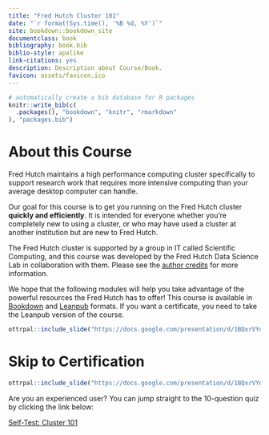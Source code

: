 ```yaml
---
title: "Fred Hutch Cluster 101"
date: "`r format(Sys.time(), '%B %d, %Y')`"
site: bookdown::bookdown_site
documentclass: book
bibliography: book.bib
biblio-style: apalike
link-citations: yes
description: Description about Course/Book.
favicon: assets/favicon.ico
---
```


```r
# automatically create a bib database for R packages
knitr::write_bib(c(
  .packages(), "bookdown", "knitr", "rmarkdown"
), "packages.bib")
```

# About this Course {-}

Fred Hutch maintains a high performance computing cluster specifically to support research work that requires more intensive computing than your average desktop computer can handle.

Our goal for this course is to get you running on the Fred Hutch cluster **quickly and efficiently**. It is intended for everyone whether you're completely new to using a cluster, or who may have used a cluster at another institution but are new to Fred Hutch. 

The Fred Hutch cluster is supported by a group in IT called Scientific Computing, and this course was developed by the Fred Hutch Data Science Lab in collaboration with them. Please see the [author credits](#about-the-authors) for more information.

We hope that the following modules will help you take advantage of the powerful resources the Fred Hutch has to offer! This course is available in [Bookdown](https://hutchdatascience.org/FH_Cluster_Guide/index.html) and [Leanpub](https://leanpub.com/courses/fredhutch/fredhutchcluster101) formats. If you want a certificate, you need to take the Leanpub version of the course.

```r
ottrpal::include_slide("https://docs.google.com/presentation/d/1BQxrVYdKZTbpCaF-i_q9w7s9x034lEXpQZDU-Sl09cs/edit#slide=id.gff2211b72f_1_88")
```

# Skip to Certification {-}

```r
ottrpal::include_slide("https://docs.google.com/presentation/d/1BQxrVYdKZTbpCaF-i_q9w7s9x034lEXpQZDU-Sl09cs/edit#slide=id.g162fb43cc93_0_0")
```

Are you an experienced user? You can jump straight to the 10-question quiz by clicking the link below:

[Self-Test: Cluster 101](https://leanpub.com/courses/fredhutch/fredhutchcluster101/quizzes/self_test_101)
